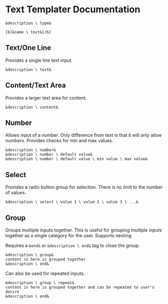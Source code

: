 # Text Templater Documentation

```
&description \ type&

[b]&name \ text&[/b]
```

## Text/One Line

Provides a single line text input.

```
&description \ text&
```

## Content/Text Area

Provides a larger text area for content.

```
&description \ content&
```

## Number

Allows input of a number. Only difference from text is that it will only allow numbers. Provides checks for min and max values.

```
&description \ number&
&description \ number \ default value&
&description \ number \ default value \ min value \ max value&
```

## Select

Provides a radio button group for selection. There is no limit to the number of values.

```
&description \ select \ value 1 \ value 2 \ value 3 \ ...&
```

## Group

Groups multiple inputs together. This is useful for grouping multiple inputs together as a single category for the user. Supports nesting.

Requires a `&end&` or `&description \ end&` tag to close the group.

```
&description \ group&
content in here is grouped together
&description \ end&
```

Can also be used for repeated inputs.

```
&description \ group \ repeat&
content in here is grouped together and can be repeated to user's desire
&description \ end&
```
